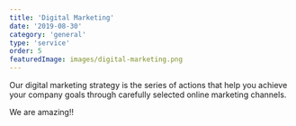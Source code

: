 ```yaml
---
title: 'Digital Marketing'
date: '2019-08-30'
category: 'general'
type: 'service'
order: 5
featuredImage: images/digital-marketing.png
---
```


Our digital marketing strategy is the series of actions that help you achieve your company goals through carefully selected online marketing channels. 

We are amazing!!